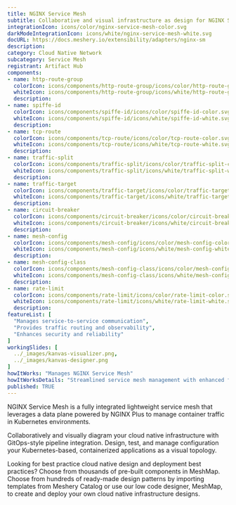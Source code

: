 ```yaml
---
title: NGINX Service Mesh
subtitle: Collaborative and visual infrastructure as design for NGINX Service Mesh
integrationIcon: icons/color/nginx-service-mesh-color.svg
darkModeIntegrationIcon: icons/white/nginx-service-mesh-white.svg
docURL: https://docs.meshery.io/extensibility/adapters/nginx-sm
description: 
category: Cloud Native Network
subcategory: Service Mesh
registrant: Artifact Hub
components: 
- name: http-route-group
  colorIcon: icons/components/http-route-group/icons/color/http-route-group-color.svg
  whiteIcon: icons/components/http-route-group/icons/white/http-route-group-white.svg
  description: 
- name: spiffe-id
  colorIcon: icons/components/spiffe-id/icons/color/spiffe-id-color.svg
  whiteIcon: icons/components/spiffe-id/icons/white/spiffe-id-white.svg
  description: 
- name: tcp-route
  colorIcon: icons/components/tcp-route/icons/color/tcp-route-color.svg
  whiteIcon: icons/components/tcp-route/icons/white/tcp-route-white.svg
  description: 
- name: traffic-split
  colorIcon: icons/components/traffic-split/icons/color/traffic-split-color.svg
  whiteIcon: icons/components/traffic-split/icons/white/traffic-split-white.svg
  description: 
- name: traffic-target
  colorIcon: icons/components/traffic-target/icons/color/traffic-target-color.svg
  whiteIcon: icons/components/traffic-target/icons/white/traffic-target-white.svg
  description: 
- name: circuit-breaker
  colorIcon: icons/components/circuit-breaker/icons/color/circuit-breaker-color.svg
  whiteIcon: icons/components/circuit-breaker/icons/white/circuit-breaker-white.svg
  description: 
- name: mesh-config
  colorIcon: icons/components/mesh-config/icons/color/mesh-config-color.svg
  whiteIcon: icons/components/mesh-config/icons/white/mesh-config-white.svg
  description: 
- name: mesh-config-class
  colorIcon: icons/components/mesh-config-class/icons/color/mesh-config-class-color.svg
  whiteIcon: icons/components/mesh-config-class/icons/white/mesh-config-class-white.svg
  description: 
- name: rate-limit
  colorIcon: icons/components/rate-limit/icons/color/rate-limit-color.svg
  whiteIcon: icons/components/rate-limit/icons/white/rate-limit-white.svg
  description: 
featureList: [
  "Manages service-to-service communication",
  "Provides traffic routing and observability",
  "Enhances security and reliability"
]
workingSlides: [
  ../_images/kanvas-visualizer.png,
  ../_images/kanvas-designer.png
]
howItWorks: "Manages NGINX Service Mesh"
howItWorksDetails: "Streamlined service mesh management with enhanced features in Kubernetes"
published: TRUE
---
```

<p>
NGINX Service Mesh is a fully integrated lightweight service mesh that leverages a data plane powered by NGINX Plus to manage container traffic in Kubernetes environments.
</p>
<p>
    Collaboratively and visually diagram your cloud native infrastructure with GitOps-style pipeline integration. Design, test, and manage configuration your Kubernetes-based, containerized applications as a visual topology.
</p>
<p>
    Looking for best practice cloud native design and deployment best practices? Choose from thousands of pre-built components in MeshMap. Choose from hundreds of ready-made design patterns by importing templates from Meshery Catalog or use our low code designer, MeshMap, to create and deploy your own cloud native infrastructure designs.
</p>
